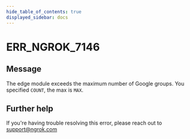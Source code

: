 ```yaml
---
hide_table_of_contents: true
displayed_sidebar: docs
---
```



# ERR_NGROK_7146

## Message

The edge module exceeds the maximum number of Google groups. You specified `COUNT`, the max is `MAX`.

<ErrorDetails error="err_ngrok_7146" />

## Further help

If you're having trouble resolving this error, please reach out to [support@ngrok.com](mailto:support@ngrok.com?subject=Help%20with%20ERR_NGROK_7146)

